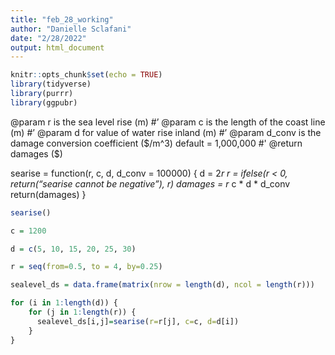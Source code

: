 ```yaml
---
title: "feb_28_working"
author: "Danielle Sclafani"
date: "2/28/2022"
output: html_document
---
```


```r
knitr::opts_chunk$set(echo = TRUE)
library(tidyverse)
library(purrr)
library(ggpubr)
```

@param r is the sea level rise (m)
#' @param c is the length of the coast line (m)
#' @param d for value of water rise inland (m) 
#' @param d_conv is the damage conversion coefficient ($/m^3) default = 1,000,000 
#' @return damages ($)

searise = function(r, c, d, d_conv = 100000) {
  d = 2*r
  r = ifelse(r < 0, return("searise cannot be negative"), r)
  damages = r * c * d * d_conv
  return(damages)
}

```r
searise()

c = 1200

d = c(5, 10, 15, 20, 25, 30)

r = seq(from=0.5, to = 4, by=0.25)

sealevel_ds = data.frame(matrix(nrow = length(d), ncol = length(r)))

for (i in 1:length(d)) {
    for (j in 1:length(r)) {
      sealevel_ds[i,j]=searise(r=r[j], c=c, d=d[i])
    }
}

```

